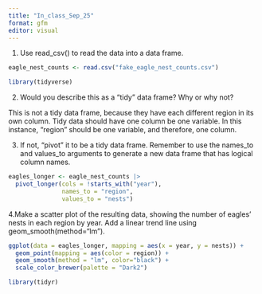 ```yaml
---
title: "In_class_Sep_25"
format: gfm
editor: visual
---
```


1. Use read_csv() to read the data into a data frame. 

```r
eagle_nest_counts <- read.csv("fake_eagle_nest_counts.csv")

library(tidyverse)
```


2. Would you describe this as a "tidy" data frame? Why or why not?

This is not a tidy data frame, because they have each different region in its own column. Tidy data should have one column be one variable. In this instance, "region" should be one variable, and therefore, one column.

3. If not, "pivot" it to be a tidy data frame. Remember to use the names_to and values_to arguments to generate a new data frame that has logical column names.


```r
eagles_longer <- eagle_nest_counts |>
  pivot_longer(cols = !starts_with("year"),
               names_to = "region",
               values_to = "nests")
```


4.Make a scatter plot of the resulting data, showing the number of eagles' nests in each region by year. Add a linear trend line using geom_smooth(method="lm"). 


```r
ggplot(data = eagles_longer, mapping = aes(x = year, y = nests)) +
  geom_point(mapping = aes(color = region)) +
  geom_smooth(method = "lm", color="black") +
  scale_color_brewer(palette = "Dark2")
```

```r
library(tidyr)
```



